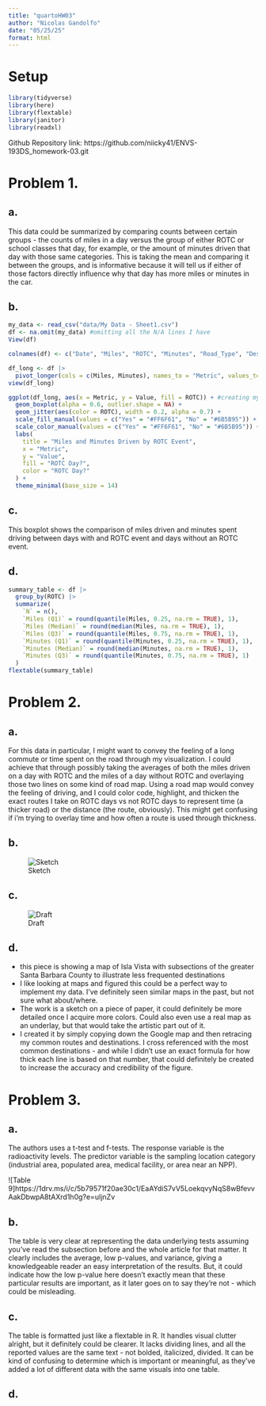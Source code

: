 ```yaml
---
title: "quartoHW03"
author: "Nicolas Gandolfo"
date: "05/25/25"
format: html
---
```


# Setup

```r

library(tidyverse)
library(here)
library(flextable)
library(janitor)
library(readxl)

```


Github Repository link: https://github.com/niicky41/ENVS-193DS_homework-03.git

# Problem 1. 

## a. 
This data could be summarized by comparing counts between certain groups - the counts of miles in a day versus the group of either ROTC or school classes that day, for example, or the amount of minutes driven that day with those same categories. This is taking the mean and comparing it between the groups, and is informative because it will tell us if either of those factors directly influence why that day has more miles or minutes in the car.

## b. 
```r

my_data <- read_csv("data/My Data - Sheet1.csv") 
df <- na.omit(my_data) #omitting all the N/A lines I have
View(df)

colnames(df) <- c("Date", "Miles", "ROTC", "Minutes", "Road_Type", "Destination", "Speed", "Classes") #changing the columns to simpler names

df_long <- df |>
  pivot_longer(cols = c(Miles, Minutes), names_to = "Metric", values_to = "Value") #Converting to this kind of table lets me put minutes and miles side by side to compare both in a single box plot
view(df_long)

ggplot(df_long, aes(x = Metric, y = Value, fill = ROTC)) + #creating my box plot with time and distance categories on the x, and the value of those two on the left (in minutes and miles)
  geom_boxplot(alpha = 0.6, outlier.shape = NA) +
  geom_jitter(aes(color = ROTC), width = 0.2, alpha = 0.7) +
  scale_fill_manual(values = c("Yes" = "#FF6F61", "No" = "#6B5B95")) +
  scale_color_manual(values = c("Yes" = "#FF6F61", "No" = "#6B5B95")) +
  labs(
    title = "Miles and Minutes Driven by ROTC Event",
    x = "Metric",
    y = "Value",
    fill = "ROTC Day?",
    color = "ROTC Day?"
  ) +
  theme_minimal(base_size = 14)

```

## c. 
This boxplot shows the comparison of miles driven and minutes spent driving between days with and ROTC event and days without an ROTC event.

## d.
```r
summary_table <- df |>
  group_by(ROTC) |>
  summarize(
    `N` = n(),
    `Miles (Q1)` = round(quantile(Miles, 0.25, na.rm = TRUE), 1),
    `Miles (Median)` = round(median(Miles, na.rm = TRUE), 1),
    `Miles (Q3)` = round(quantile(Miles, 0.75, na.rm = TRUE), 1),
    `Minutes (Q1)` = round(quantile(Minutes, 0.25, na.rm = TRUE), 1),
    `Minutes (Median)` = round(median(Minutes, na.rm = TRUE), 1),
    `Minutes (Q3)` = round(quantile(Minutes, 0.75, na.rm = TRUE), 1)
  )
flextable(summary_table)
```

# Problem 2.

## a. 
For this data in particular, I might want to convey the feeling of a long commute or time spent on the road through my visualization. I could achieve that through possibly taking the averages of both the miles driven on a day with ROTC and the miles of a day without ROTC and overlaying those two lines on some kind of road map. Using a road map would convey the feeling of driving, and I could color code, highlight, and thicken the exact routes I take on ROTC days vs not ROTC days to represent time (a thicker road) or the distance (the route, obviously). This might get confusing if i'm trying to overlay time and how often a route is used through thickness. 

## b.

![Sketch](https://1drv.ms/i/c/5b79571f20ae30c1/EYOV4bspqq5EgCloA7ldIH8BoiCgkhx1UjW7TIyKO7CI_Q?e=ti3Yaw)

## c.

![Draft](https://1drv.ms/i/c/5b79571f20ae30c1/EdapMyE8iQhOrFMxFxCOkCkB7UobRB3h2lE67bDeK8o7ig?e=V3wRK8)

## d.
- this piece is showing a map of Isla Vista with subsections of the greater Santa Barbara County to illustrate less frequented destinations
- I like looking at maps and figured this could be a perfect way to implement my data. I've definitely seen similar maps in the past, but not sure what about/where.
- The work is a sketch on a piece of paper, it could definitely be more detailed once I acquire more colors. Could also even use a real map as an underlay, but that would take the artistic part out of it.
- I created it by simply copying down the Google map and then retracing my common routes and destinations. I cross referenced with the most common destinations - and while I didn't use an exact formula for how thick each line is based on that number, that could definitely be created to increase the accuracy and credibility of the figure.

# Problem 3.

## a.
The authors uses a t-test and f-tests. The response variable is the radioactivity levels. The predictor variable is the sampling location category (industrial area, populated area, medical facility, or area near an NPP).

![Table 9]https://1drv.ms/i/c/5b79571f20ae30c1/EaAYdiS7vV5LoekqvyNqS8wBfevvAakDbwpA8tAXrd1h0g?e=uIjnZv

## b.
The table is very clear at representing the data underlying tests assuming you've read the subsection before and the whole article for that matter. It clearly includes the average, low p-values, and variance, giving a knowledgeable reader an easy interpretation of the results. But, it could indicate how the low p-value here doesn't exactly mean that these particular results are important, as it later goes on to say they're not - which could be misleading.

## c.
The table is formatted just like a flextable in R. It handles visual clutter alright, but it definitely could be clearer. It lacks dividing lines, and all the reported values are the same text - not bolded, italicized, divided. It can be kind of confusing to determine which is important or meaningful, as they've added a lot of different data with the same visuals into one table.

## d. 

